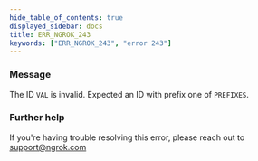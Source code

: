 ```yaml
---
hide_table_of_contents: true
displayed_sidebar: docs
title: ERR_NGROK_243
keywords: ["ERR_NGROK_243", "error 243"]
---
```


### Message

The ID `VAL` is invalid. Expected an ID with prefix one of `PREFIXES`.

### Further help

If you're having trouble resolving this error, please reach out to [support@ngrok.com](mailto:support@ngrok.com?subject=Help%20with%20ERR_NGROK_243)

